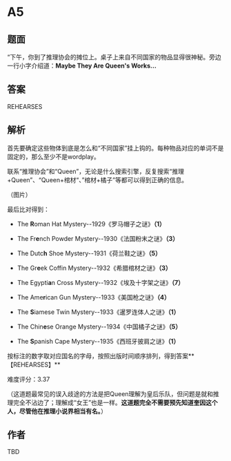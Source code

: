 # A5

## 题面
“下午，你到了推理协会的摊位上。桌子上来自不同国家的物品显得很神秘。旁边一行小字介绍道：**Maybe They Are Queen's Works…**

## 答案

REHEARSES

## 解析

首先要确定这些物体到底是怎么和“不同国家”挂上钩的。每种物品对应的单词不是固定的，那么至少不是wordplay。

联系“推理协会”和“Queen”，无论是什么搜索引擎，反复搜索“推理+Queen”、“Queen+棺材“、”棺材+橘子”等都可以得到正确的信息。

（图片）

最后比对得到：

- The **R**oman Hat Mystery--1929《罗马帽子之谜》**（1）**

- The Fr**e**nch Powder Mystery--1930《法国粉末之谜》**（3）**

- The Dutc**h** Shoe Mystery--1931《荷兰鞋之谜》**（5）**

- The Gr**e**ek Coffin Mystery--1932《希腊棺材之谜》**（3）**

- The Egypti**a**n Cross Mystery--1932《埃及十字架之谜》**（7）**

- The Ame**r**ican Gun Mystery--1933《美国枪之谜》**（4）**

- The **S**iamese Twin Mystery--1933《暹罗连体人之谜》**（1）**

- The Chin**e**se Orange Mystery--1934《中国橘子之谜》**（5）**

- The **S**panish Cape Mystery--1935《西班牙披肩之谜》**（1）**

按标注的数字取对应国名的字母，按照出版时间顺序排列，得到答案**【REHEARSES】**

难度评分：3.37

（这道题最常见的误入歧途的方法是把Queen理解为皇后乐队，但问题是就和推理完全不沾边了；理解成“女王”也是一样。**这道题完全不需要预先知道奎因这个人，尽管他在推理小说界相当有名。**）

## 作者

TBD